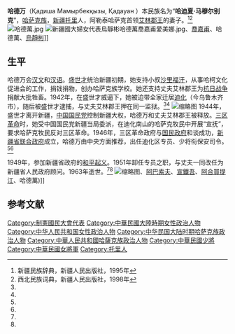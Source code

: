 '''哈德万'''（Қадиша Мамырбек­қызы, Қадауан {{bd|1900年||1963年|}}）本民族名为“'''哈迪夏·马穆尔别克'''”，[[哈萨克族|哈萨克族]]，[[新疆|新疆]][[托里县|托里]]人，阿勒泰哈萨克首领[[艾林郡王|艾林郡王]]的妻子。<ref name=xjmz>新疆民族辞典，新疆人民出版社，1995年</ref><ref name=xbmz>西北民族词典，新疆人民出版社，1998年</ref>
[[File:哈德萬.jpg|thumb]]
[[File:新疆國大婦女代表烏靜彬哈德萬喬嘉甫愛美娜.jpg|thumb]]、[[喬嘉甫|喬嘉甫]]、哈德萬、[[烏靜彬|烏靜彬]]]]
==生平==
哈德万会[[汉文|汉文]]和[[汉语|汉语]]。[[盛世才|盛世才]]统治新疆初期，她支持小叔[[沙里福汗|沙里福汗]]，从事哈柯文化促进会的工作，捐钱捐物，创办哈萨克族学校。她还支持丈夫艾林郡王为[[抗日战争|抗日战争]]捐献大批牲畜。1942年，在盛世才威逼下，她被迫带全家迁居[[迪化|迪化]]（今乌鲁木齐市），随后被盛世才逮捕，与丈夫艾林郡王押在同一监狱。<ref name=xjmz/><ref name=xbmz/>
[[File:新疆國大代表漫遊霞棲嶺.jpg|缩略图]]
1944年，盛世才离开新疆，[[中国国民党|中国国民党]]控制新疆大权，哈德万和丈夫艾林郡王被释放。[[三区革命|三区革命]]时，她受中国国民党新疆当局委派，在迪化南山的哈萨克牧民中开展“宣抚”，要求哈萨克牧民反对三区革命。1946年，三区革命政府与[[国民政府|国民政府]]和谈成功，[[新疆省联合政府|新疆省联合政府]]成立，哈德万由中央方面推荐，出任迪化区专员、少将衔保安司令。<ref name=xjmz/><ref name=xbmz/>

1949年，参加新疆省政府的[[新疆和平解放|和平起义]]。1951年卸任专员之职，与丈夫一同改任为新疆省人民政府顾问。1963年逝世。<ref name=xjmz/><ref name=xbmz/>
[[File:上海市各界歡宴新疆國大代表(右起杜月笙、阿巴索夫、宣鐵吾、阿合買提江、哈德萬).jpg|缩略图]]、[[阿巴索夫|阿巴索夫]]、[[宣鐵吾|宣鐵吾]]、[[阿合買提江|阿合買提江]]、哈德萬)]]
==参考文献==
{{reflist}}

[[Category:制憲國民大會代表|Category:制憲國民大會代表]]
[[Category:中華民國大陸時期女性政治人物|Category:中華民國大陸時期女性政治人物]]
[[Category:中华人民共和国女性政治人物|Category:中华人民共和国女性政治人物]]
[[Category:中华民国大陆时期哈萨克族政治人物|Category:中华民国大陆时期哈萨克族政治人物]]
[[Category:中華人民共和國哈薩克族政治人物|Category:中華人民共和國哈薩克族政治人物]]
[[Category:中華民國少將|Category:中華民國少將]]
[[Category:中華民國女將軍|Category:中華民國女將軍]]
[[Category:托里人|Category:托里人]]